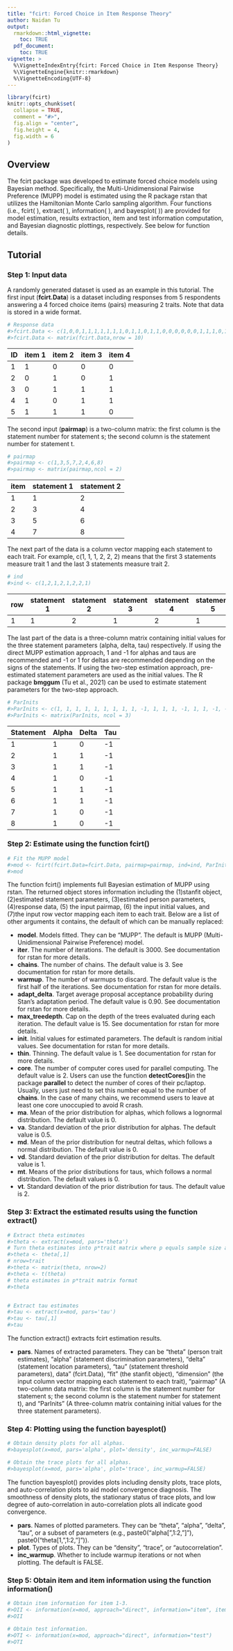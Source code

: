 ```yaml
---
title: "fcirt: Forced Choice in Item Response Theory"
author: Naidan Tu
output: 
  rmarkdown::html_vignette:
    toc: TRUE
  pdf_document:
    toc: TRUE
vignette: >
  %\VignetteIndexEntry{fcirt: Forced Choice in Item Response Theory}
  %\VignetteEngine{knitr::rmarkdown}
  %\VignetteEncoding{UTF-8}
---
```


```r
library(fcirt)
knitr::opts_chunk$set(
  collapse = TRUE,
  comment = "#>",
  fig.align = "center",
  fig.height = 4,
  fig.width = 6
)
```


## Overview

The fcirt package was developed to estimate forced choice models using Bayesian method. Specifically, the Multi-Unidimensional Pairwise Preference (MUPP) model is estimated using the R package rstan that utilizes the Hamiltonian Monte Carlo sampling algorithm. Four functions (i.e., fcirt( ), extract( ), information( ), and bayesplot( )) are provided for model estimation, results extraction, item and test information computation, and Bayesian diagnostic plottings, respectively. See below for function details. 


## Tutorial

### Step 1: Input data

A randomly generated dataset is used as an example in this tutorial. The first input (**fcirt.Data**) is a dataset including responses from 5 respondents answering a 4 forced choice items (pairs) measuring 2 traits. Note that data is stored in a wide format.

```r
# Response data
#>fcirt.Data <- c(1,0,0,1,1,1,1,1,1,1,0,1,1,0,1,1,0,0,0,0,0,0,1,1,1,0,1,1,1,1,0,1,1,1,0,1,1,0,1,1)
#>fcirt.Data <- matrix(fcirt.Data,nrow = 10)
```

ID        | item 1    | item 2    | item 3    | item 4
--------- | --------- | --------- | --------- | --------- 
1         | 1         | 0         | 0         | 0
2         | 0         | 1         | 0         | 1
3         | 0         | 1         | 1         | 1
4         | 1         | 0         | 1         | 1
5         | 1         | 1         | 1         | 0

The second input (**pairmap**) is a two-column matrix: the first column is the statement number for statement s; the second column is the statement number for statement t.

```r
# pairmap
#>pairmap <- c(1,3,5,7,2,4,6,8)
#>pairmap <- matrix(pairmap,ncol = 2)
```

item      | statement 1    | statement 2    
--------- | --------- | --------- 
1         | 1         | 2         
2         | 3         | 4        
3         | 5         | 6        
4         | 7         | 8         

The next part of the data is a column vector mapping each statement to each trait. For example, c(1, 1, 1, 2, 2, 2) means that the first 3 statements measure trait 1 and the last 3 statements measure trait 2. 

```r
# ind
#>ind <- c(1,2,1,2,1,2,2,1)
```

row       | statement 1    | statement 2    | statement 3    | statement 4    | statement 5    | statement 6    | statement 7    | statement 8
--------- | --------- | --------- | --------- | -------- | --------- | --------- | --------- | --------- 
1         | 1         | 2         | 1         | 2        | 1         | 2         | 2         | 1

The last part of the data is a three-column matrix containing initial values for the three statement parameters (alpha, delta, tau) respectively. If using the direct MUPP estimation approach, 1 and -1 for alphas and taus are recommended and -1 or 1 for deltas are recommended depending on the signs of the statements. If using the two-step estimation approach, pre-estimated statement parameters are used as the initial values. The R package **bmggum** (Tu et al., 2021) can be used to estimate statement parameters for the two-step approach. 

```r
# ParInits
#>ParInits <- c(1, 1, 1, 1, 1, 1, 1, 1, 1, -1, 1, 1, 1, -1, 1, 1, -1, -1, -1, -1, -1, -1, -1, -1)
#>ParInits <- matrix(ParInits, ncol = 3)
```

Statement | Alpha     | Delta     | Tau    
--------- | --------- | --------- | --------- 
1         | 1         | 0         | -1       
2         | 1         | 1         | -1         
3         | 1         | 1         | -1         
4         | 1         | 0         | -1         
5         | 1         | 1         | -1         
6         | 1         | 1         | -1         
7         | 1         | 0         | -1         
8         | 1         | 0         | -1         
     
### Step 2: Estimate using the function fcirt()

```r
# Fit the MUPP model
#>mod <- fcirt(fcirt.Data=fcirt.Data, pairmap=pairmap, ind=ind, ParInits=ParInits, iter=100)
#>mod
```

The function fcirt() implements full Bayesian estimation of MUPP using rstan. The returned object stores information including the (1)stanfit object, (2)estimated statement parameters, (3)estimated person parameters, (4)response data, (5) the input pairmap, (6) the input initial values, and (7)the input row vector mapping each item to each trait. Below are a list of other arguments it contains, the default of which can be manually replaced:
  
* __model__. Models fitted. They can be "MUPP". The default is MUPP (Multi-Unidimensional Pairwise Preference) model.
* __iter__. The number of iterations. The default is 3000. See documentation for rstan for more details.
* __chains__. The number of chains. The default value is 3. See documentation for rstan for more details.
* __warmup__. The number of warmups to discard. The default value is the first half of the iterations. See documentation for rstan for more details.
* __adapt_delta__. Target average proposal acceptance probability during Stan's adaptation period. The default value is 0.90. See documentation for rstan for more details.
* __max_treedepth__. Cap on the depth of the trees evaluated during each iteration. The default value is 15. See documentation for rstan for more details.
* __init__. Initial values for estimated parameters. The default is random initial values. See documentation for rstan for more details.
* __thin__. Thinning. The default value is 1. See documentation for rstan for more details.
* __core__. The number of computer cores used for parallel computing. The default value is 2. Users can use the function **detectCores()**in the package **parallel** to detect the number of cores of their pc/laptop. Usually, users just need to set this number equal to the number of **chains**. In the case of many chains, we recommend users to leave at least one core unoccupied to avoid R crash. 
* __ma__. Mean of the prior distribution for alphas, which follows a lognormal distribution. The default value is 0.
* __va__. Standard deviation of the prior distribution for alphas. The default value is 0.5.
* __md__. Mean of the prior distribution for neutral deltas, which follows a normal distribution. The default value is 0.
* __vd__. Standard deviation of the prior distribution for deltas. The default value is 1.
* __mt__. Means of the prior distributions for taus, which follows a normal distribution. The default values is 0.
* __vt__. Standard deviation of the prior distribution for taus. The default value is 2.

### Step 3: Extract the estimated results using the function extract()

```r
# Extract theta estimates 
#>theta <- extract(x=mod, pars='theta')
# Turn theta estimates into p*trait matrix where p equals sample size and trait equals the number of latent traits
#>theta <- theta[,1]
# nrow=trait
#>theta <- matrix(theta, nrow=2)  
#>theta <- t(theta)
# theta estimates in p*trait matrix format
#>theta


# Extract tau estimates 
#>tau <- extract(x=mod, pars='tau')
#>tau <- tau[,1]
#>tau
```

The function extract() extracts fcirt estimation results. 

* __pars__. Names of extracted parameters. They can be "theta" (person trait estimates), "alpha" (statement discrimination parameters), "delta" (statement location parameters), "tau" (statement threshold parameters), data" (fcirt.Data), "fit" (the stanfit object), "dimension" (the input column vector mapping each statement to each trait), "pairmap" (A two-column data matrix: the first column is the statement number for statement s; the second column is the statement number for statement t), and "ParInits" (A three-column matrix containing initial values for the three statement parameters).

### Step 4: Plotting using the function bayesplot()

```r
# Obtain density plots for all alphas. 
#>bayesplot(x=mod, pars='alpha', plot='density', inc_warmup=FALSE)
```

```r
# Obtain the trace plots for all alphas.
#>bayesplot(x=mod, pars='alpha', plot='trace', inc_warmup=FALSE)
```

The function bayesplot() provides plots including density plots, trace plots, and auto-correlation plots to aid model convergence diagnosis. The smoothness of density plots, the stationary status of trace plots, and low degree of auto-correlation in auto-correlation plots all indicate good convergence. 

* __pars__. Names of plotted parameters. They can be "theta", "alpha", "delta", "tau", or a subset of parameters (e.g., paste0("alpha[",1:2,"]"), paste0("theta[1,",1:2,"]")).
* __plot__. Types of plots. They can be "density", "trace", or "autocorrelation".
* __inc_warmup__. Whether to include warmup iterations or not when plotting. The default is FALSE.

### Step 5: Obtain item and item information using the function information()

```r
# Obtain item information for item 1-3.
#>OII <- information(x=mod, approach="direct", information="item", items=1:3)
#>OII
```

```r
# Obtain test information.
#>OTI <- information(x=mod, approach="direct", information="test")
#>OTI
```
